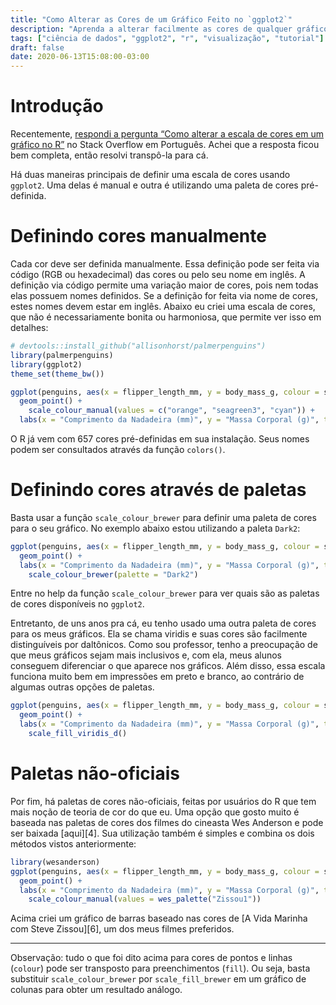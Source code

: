 ```yaml
---
title: "Como Alterar as Cores de um Gráfico Feito no `ggplot2`"
description: "Aprenda a alterar facilmente as cores de qualquer gráfico feito no ggplot2"
tags: ["ciência de dados", "ggplot2", "r", "visualização", "tutorial"]
draft: false
date: 2020-06-13T15:08:00-03:00
---
```


# Introdução

Recentemente, [respondi a pergunta "Como alterar a escala de cores em um gráfico no R"](https://pt.stackoverflow.com/questions/452569/como-alterar-a-escala-de-cores-em-um-gr%c3%a1fico-no-r/452581#452581) no Stack Overflow em Português. Achei que a resposta ficou bem completa, então resolvi transpô-la para cá.

Há duas maneiras principais de definir uma escala de cores usando `ggplot2`. Uma delas é manual e outra é utilizando uma paleta de cores pré-definida.

# Definindo cores manualmente

Cada cor deve ser definida manualmente. Essa definição pode ser feita via código (RGB ou hexadecimal) das cores ou pelo seu nome em inglês. A definição via código permite uma variação maior de cores, pois nem todas elas possuem nomes definidos. Se a definição for feita via nome de cores, estes nomes devem estar em inglês. Abaixo eu criei uma escala de cores, que não é necessariamente bonita ou harmoniosa, que permite ver isso em detalhes:

```r
# devtools::install_github("allisonhorst/palmerpenguins")
library(palmerpenguins)
library(ggplot2)
theme_set(theme_bw())

ggplot(penguins, aes(x = flipper_length_mm, y = body_mass_g, colour = species)) +
  geom_point() +
	scale_colour_manual(values = c("orange", "seagreen3", "cyan")) +
  labs(x = "Comprimento da Nadadeira (mm)", y = "Massa Corporal (g)", title = "Pinguins na Estação Palmer", colour = "Espécie")
```

O R já vem com 657 cores pré-definidas em sua instalação. Seus nomes podem ser consultados através da função `colors()`.

# Definindo cores através de paletas

Basta usar a função `scale_colour_brewer` para definir uma paleta de cores para o seu gráfico. No exemplo abaixo estou utilizando a paleta `Dark2`:

```r
ggplot(penguins, aes(x = flipper_length_mm, y = body_mass_g, colour = species)) +
  geom_point() +
  labs(x = "Comprimento da Nadadeira (mm)", y = "Massa Corporal (g)", title = "Pinguins na Estação Palmer", colour = "Espécie") +
	scale_colour_brewer(palette = "Dark2")
```


Entre no help da função `scale_colour_brewer` para ver quais são as paletas de cores disponíveis no `ggplot2`.

Entretanto, de uns anos pra cá, eu tenho usado uma outra paleta de cores para os meus gráficos. Ela se chama viridis e suas cores são facilmente distinguíveis por daltônicos. Como sou professor, tenho a preocupação de que meus gráficos sejam mais inclusivos e, com ela, meus alunos conseguem diferenciar o que aparece nos gráficos. Além disso, essa escala funciona muito bem em impressões em preto e branco, ao contrário de algumas outras opções de paletas.

```r
ggplot(penguins, aes(x = flipper_length_mm, y = body_mass_g, colour = species)) +
  geom_point() +
  labs(x = "Comprimento da Nadadeira (mm)", y = "Massa Corporal (g)", title = "Pinguins na Estação Palmer", colour = "Espécie") +
	scale_fill_viridis_d()
```



# Paletas não-oficiais

Por fim, há paletas de cores não-oficiais, feitas por usuários do R que tem mais noção de teoria de cor do que eu. Uma opção que gosto muito é baseada nas paletas de cores dos filmes do cineasta Wes Anderson e pode ser baixada [aqui][4]. Sua utilização também é simples e combina os dois métodos vistos anteriormente:

```r
library(wesanderson)
ggplot(penguins, aes(x = flipper_length_mm, y = body_mass_g, colour = species)) +
  geom_point() +
  labs(x = "Comprimento da Nadadeira (mm)", y = "Massa Corporal (g)", title = "Pinguins na Estação Palmer", colour = "Espécie") +
	scale_colour_manual(values = wes_palette("Zissou1"))
```

Acima criei um gráfico de barras baseado nas cores de [A Vida Marinha com Steve Zissou][6], um dos meus filmes preferidos.

<hr>

Observação: tudo o que foi dito acima para cores de pontos e linhas (`colour`) pode ser transposto para preenchimentos (`fill`). Ou seja, basta substituir `scale_colour_brewer` por `scale_fill_brewer` em um gráfico de colunas para obter um resultado análogo.

